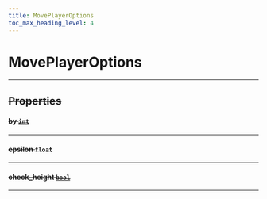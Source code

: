 ```yaml
---
title: MovePlayerOptions
toc_max_heading_level: 4
---
```


# MovePlayerOptions <s generated />

<hr class="solid" />  <s generated />

## Properties <s generated />

#### by [`int`]( https://docs.python.org/3.9/library/stdtypes.html?highlight=int#numeric-types-int-float-complex) <s generated />

<hr class="solid" />  <s generated />

#### epsilon `float` <s generated />

<hr class="solid" />  <s generated />

#### check_height [`bool`]( https://docs.python.org/3.9/library/stdtypes.html?highlight=int#boolean-values) <s generated />

<hr class="solid" />  <s generated />
